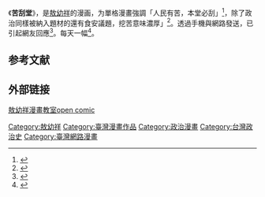 《'''苦刮堂'''》，是[[敖幼祥|敖幼祥]]的漫画，为單格漫畫強調「人民有苦，本堂必刮」<ref>{{Cite news|url=http://www.chinatimes.com/realtimenews/20141127004542-260405|title=敖幼祥苦刮堂漫話時事 犀利|language=zh-tw|publisher=中時電子報|author=阮迺閎|date=2014-11-27|accessdate=2015-02-28|archive-date=2019-02-27|archive-url=https://web.archive.org/web/20190227062216/https://www.chinatimes.com/realtimenews/20141127004542-260405|dead-url=no}}</ref>，除了政治同樣被納入題材的還有食安議題，挖苦意味濃厚」<ref>{{Cite news|url=http://www.chinatimes.com/realtimenews/20141127004616-260401|title=敖幼祥「苦刮堂」 選戰中來點幽默|language=zh-tw|publisher=中時電子報|author=|date=2014-11-27|accessdate=2015-02-28|deadurl=yes|archiveurl=https://web.archive.org/web/20150215082834/http://www.chinatimes.com/realtimenews/20141127004616-260401|archivedate=2015-02-15}}</ref>。透過手機與網路發送，已引起網友回應<ref>{{Cite news|url=http://www.merit-times.com.tw/newspage.aspx?unid=379465|title=「苦刮堂」漫畫 敖幼祥畫出人民心聲|language=zh-tw|publisher=人間福報|author=|date=2014-11-24|accessdate=2015-02-28|archive-date=2019-02-26|archive-url=https://web.archive.org/web/20190226234035/http://www.merit-times.com.tw/newspage.aspx?unid=379465|dead-url=no}}</ref>。每天一幅<ref>{{Cite news|url=http://www.poja.com.tw/news/life/2014-11-27/7101.html|title=時事「苦刮堂」，敖幼祥要你輕鬆一下|language=zh-tw|publisher=洄瀾網|author=楊均濰|date=2014-11-27|accessdate=2015-02-28|archive-date=2019-02-26|archive-url=https://web.archive.org/web/20190226172827/http://www.poja.com.tw/news/life/2014-11-27/7101.html|dead-url=no}}</ref>。
== 参考文献 ==
{{Reflist}}
==外部链接==
[https://www.facebook.com/pages/%E6%95%96%E5%B9%BC%E7%A5%A5%E6%BC%AB%E7%95%AB%E6%95%99%E5%AE%A4open-comic/1452266175033407?fref=ts 敖幼祥漫畫教室open comic]
[[Category:敖幼祥|Category:敖幼祥]]
[[Category:臺灣漫畫作品|Category:臺灣漫畫作品]]
[[Category:政治漫畫|Category:政治漫畫]]
[[Category:台灣政治史|Category:台灣政治史]]
[[Category:臺灣網路漫畫|Category:臺灣網路漫畫]]